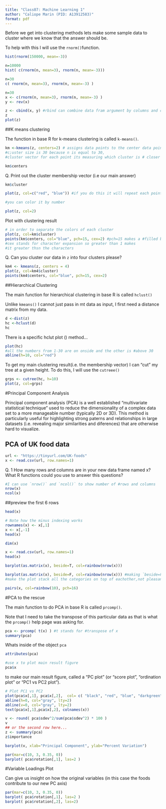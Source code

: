 ```yaml
---
title: "Class07: Machine Learning 1"
author: "Caliope Marin (PID: A13912583)"
format: pdf
---
```

Before we get into clustering methods lets make some sample data to cluster where we know that the answer should be. 

To help with this I will use the `rnorm()`function.
```r
hist(rnorm(150000, mean=-3))

```

```r
n=10000
hist( c(rnorm(n, mean=3), rnorm(n, mean=-3)))
```
```r
n=30
c( rnorm(n, mean=3), rnorm(n, mean=-3) )
```
```r
n=30
x <- c(rnorm(n, mean=3), rnorm(n, mean=-3) )
y <- rev(x)

z <- cbind(x, y) #rbind can combine data fram argument by columns and cbind combines by columns 
z
plot(z)
```


##K means clustering

The function in base R for k-means clustering is called `k-means()`. 

```r
km <-kmeans(z, centers=2) # assigns data points to the center data points 
#c;uster size is 30 because n is equal to 30, 
#cluster vector for each point its measuring which cluster is # closer to the center
```

```r
km$centers
```

Q. Print out the cluster membership vector (i.e our main answer)
```r
km$cluster
```
```r
plot(z, col=c("red", "blue")) #if you do this it will repeat each point 
```
```r

#you can color it by number 

plot(z, col=2)
```
Plot with clustering result

```r
# in order to separate the colors of each cluster
plot(z, col=km$cluster)
points(km$centers, col="blue", pch=15, cex=2) #pch=15 makes a #filled blue square
#cex stands for character expansion so greater than 1 makes 
#it greater thsn the characters
```

Q. Can you cluster our data in `z` into four clusters please? 

```r
km4 <- kmeans(z, centers = 4)
plot(z, col=km4$cluster)
points(km4$centers, col="blue", pch=15, cex=2)
```

##Hierarchical Clustering 

The main function for hierarchical clustering in base R is called `hclust()`

Unlike `kmeans()` I cannot just pass in mt data as input, I first need a distance matrix from my data. 

```r
d <-dist(z)
hc <-hclust(d)
hc
```

There is a specific hclut plot () method...

```r
plot(hc)
#all the numbers from 1-30 are on onside and the other is #above 30 
abline(h=10, col="red")
```

To get my main clustering result(i.e. the membership vector) I can "cut" my tree at a given height. To do this, I will use the `cutreee()`

```r
grps <- cutree(hc, h=10)
plot(z, col=grps)
```

#Principal Component Analysis

Principal component analysis (PCA) is a well established "multivariate statistical technique" used to reduce the dimensionality of a complex data set to a more manageable number (typically 2D or 3D). This method is particularly useful for highlighting strong paterns and relationships in large datasets (i.e. revealing major similarities and diferences) that are otherwise hard to visualize.

## PCA of UK food data

```r
url <- "https://tinyurl.com/UK-foods"
x <- read.csv(url, row.names=1)
```

Q. 1 How many rows and columns are in your new data frame named x? What R functions could you use to answer this questions?
```r
#I can use `nrow()` and `ncol()` to show number of #rows and columns
nrow(x)
ncol(x)
```
##preview the first 6 rows

```r

head(x)
```
```r
# Note how the minus indexing works
rownames(x) <- x[,1]
x <- x[,-1]
head(x)
```

```r
dim(x)
```
```r
x <- read.csv(url, row.names=1)
head(x)
```
```r
barplot(as.matrix(x), beside=T, col=rainbow(nrow(x)))
```


```r
barplot(as.matrix(x), beside=F, col=rainbow(nrow(x))) #making `beside=F` will
#make the plot stack all the categories on top of eachother,not pleasant to #look at
```


```r
pairs(x, col=rainbow(10), pch=16)
```

#PCA to the rescue

The main function to do PCA in base R is called `prcomp()`. 

Note that I need to take the transpose of this particular data as that is what the `prcomp()` help page was asking for. 

```r
pca <- prcomp( t(x) ) #t stands for #transpose of x
summary(pca)
```
Whats inside of the object `pca`
```r
attributes(pca)

#use x to plot main result figure
pca$x
```


to make our main result figure, called a "PC plot" (or "score plot", "ordination plot" or "PC1 vs PC2 plot"). 
```r
# Plot PC1 vs PC2
plot(pca$x[,1], pca$x[,2],  col= c( "black", "red", "blue", "darkgreen"), pch=16, xlab="PC1 (67.4%)", ylab="PC2 (29%)") 
abline(h=0, col="gray", lty=2)
abline(v=0, col="gray", lty=2)
text(pca$x[,1],pca$x[,2], colnames(x))
```
```r
v <- round( pca$sdev^2/sum(pca$sdev^2) * 100 )
v
## or the second row here...
z <- summary(pca)
z$importance

barplot(v, xlab="Principal Component", ylab="Percent Variation")
```


```r

par(mar=c(10, 3, 0.35, 0))
barplot( pca$rotation[,1], las=2 )
```

#Variable Loadings Plot

Can give us insight on how the original variables (in this case the foods contribute to our new PC axis)

```r
par(mar=c(10, 3, 0.35, 0))
barplot( pca$rotation[,1], las=2 )
barplot( pca$rotation[,2], las=2)
```

